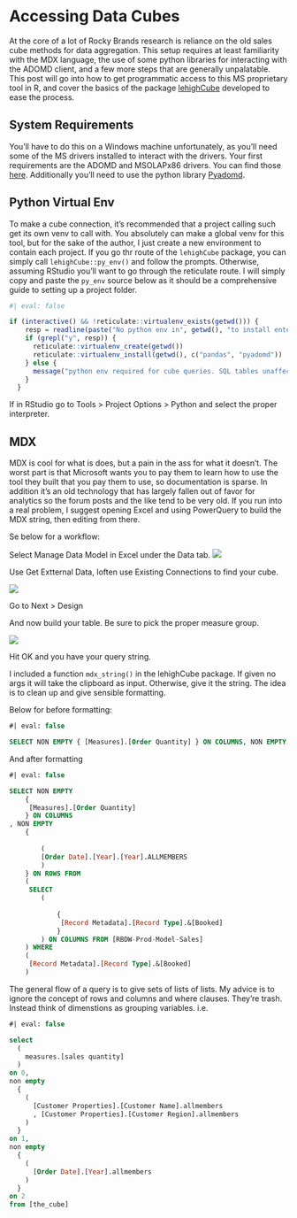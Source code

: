 # Accessing Data Cubes

At the core of a lot of Rocky Brands research is reliance on the old sales cube methods for data aggregation. This setup requires at least familiarity with the MDX language, the use of some python libraries for interacting with the ADOMD client, and a few more steps that are generally unpalatable. This post will go into how to get programmatic access to this MS proprietary tool in R, and cover the basics of the package [lehighCube](https://github.com/lehighkent/lehighCube) developed to ease the process. 

## System Requirements

You'll have to do this on a Windows machine unfortunately, as you'll need some of the MS drivers installed to interact with the drivers. Your first requirements are the ADOMD and MSOLAPx86 drivers. You can find those [here](https://learn.microsoft.com/en-us/analysis-services/client-libraries?view=asallproducts-allversions). Additionally you'll need to use the python library [Pyadomd](https://github.com/S-C-O-U-T/Pyadomd). 

## Python Virtual Env

To make a cube connection, it's recommended that a project calling such get its own venv to call with. You absolutely can make a global venv for this tool, but for the sake of the author, I just create a new environment to contain each project. If you go thr route of the `lehighCube` package, you can simply call `lehighCube::py_env()` and follow the prompts. Otherwise, assuming RStudio you'll want to go through the reticulate route. I will simply copy and paste the `py_env` source below as it should be a comprehensive guide to setting up a project folder. 

```R
#| eval: false

if (interactive() && !reticulate::virtualenv_exists(getwd())) {
    resp = readline(paste("No python env in", getwd(), "to install enter y, or press enter to continue /n \n"))
    if (grepl("y", resp)) {
      reticulate::virtualenv_create(getwd())
      reticulate::virtualenv_install(getwd(), c("pandas", "pyadomd"))
    } else {
      message("python env required for cube queries. SQL tables unaffected")
    }
  }
```

If in RStudio go to Tools > Project Options > Python and select the proper interpreter. 

## MDX

MDX is cool for what is does, but a pain in the ass for what it doesn't. The worst part is that Microsoft wants you to pay them to learn how to use the tool they built that you pay them to use, so documentation is sparse. In addition it's an old technology that has largely fallen out of favor for analytics so the forum posts and the like tend to be very old. If you run into a real problem, I suggest opening Excel and using PowerQuery to build the MDX string, then editing from there. 

Se below for a workflow:

Select Manage Data Model in Excel under the Data tab. 
![](screen_datamodel.png)

Use Get Extternal Data, Ioften use Existing Connections to find your cube. 

![](scree_connections.png)

Go to Next > Design

And now build your table. Be sure to pick the proper measure group.

![](screen_builder.png)

Hit OK and you have your query string.

I included a function `mdx_string()` in the lehighCube package. If given no args it will take the clipboard as input. Otherwise, give it the string. The idea is to clean up and give sensible formatting. 

Below for before formatting:

```sql
#| eval: false

SELECT NON EMPTY { [Measures].[Order Quantity] } ON COLUMNS, NON EMPTY { ([Order Date].[Year].[Year].ALLMEMBERS ) } DIMENSION PROPERTIES MEMBER_CAPTION, MEMBER_UNIQUE_NAME ON ROWS FROM ( SELECT ( { [Record Metadata].[Record Type].&[Booked] } ) ON COLUMNS FROM [RBDW-Prod-Model-Sales]) WHERE ( [Record Metadata].[Record Type].&[Booked] ) CELL PROPERTIES VALUE, BACK_COLOR, FORE_COLOR, FORMATTED_VALUE, FORMAT_STRING, FONT_NAME, FONT_SIZE, FONT_FLAGS
```

And after formatting

```sql
#| eval: false

SELECT NON EMPTY 
	{
	 [Measures].[Order Quantity] 
	} ON COLUMNS
, NON EMPTY 
	{
	 
		(
		[Order Date].[Year].[Year].ALLMEMBERS 
		) 
	} ON ROWS FROM 
	(
	 SELECT 
		(
		 
			{
			 [Record Metadata].[Record Type].&[Booked] 
			} 
		) ON COLUMNS FROM [RBDW-Prod-Model-Sales]
	) WHERE 
	(
	 [Record Metadata].[Record Type].&[Booked] 
	)
```

The general flow of a query is to give sets of lists of lists. My advice is to ignore the concept of rows and columns and where clauses. They're trash. Instead think of dimenstions as grouping variables. i.e.

```sql
#| eval: false

select 
  (
    measures.[sales quantity]
  )
on 0, 
non empty 
  {
    (
      [Customer Properties].[Customer Name].allmembers
      , [Customer Properties].[Customer Region].allmembers
    )
  }
on 1,
non empty
  {
    (
      [Order Date].[Year].allmembers
    )
  }
on 2
from [the_cube]
```

